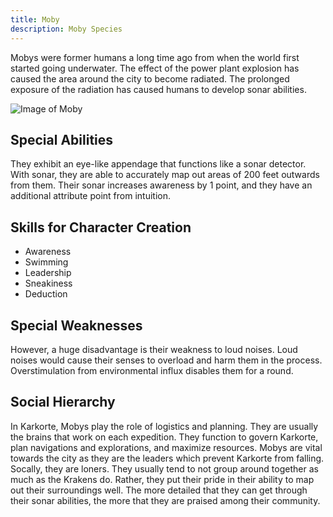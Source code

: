 ```yaml
---
title: Moby
description: Moby Species
---
```


Mobys were former humans a long time ago from when the world first started going underwater. The effect of the power plant explosion has caused the area around the city to become radiated. The prolonged exposure of the radiation has caused humans to develop sonar abilities. 

![Image of Moby](../../../assets/karkorte/moby.png)

## Special Abilities
They exhibit an eye-like appendage that functions like a sonar detector. With sonar, they are able to accurately map out areas of 200 feet outwards from them. Their sonar increases awareness by 1 point, and they have an additional attribute point from intuition.

## Skills for Character Creation
- Awareness
- Swimming
- Leadership
- Sneakiness
- Deduction

## Special Weaknesses
However, a huge disadvantage is their weakness to loud noises. Loud noises would cause their senses to overload and harm them in the process. Overstimulation from environmental influx disables them for a round. 

## Social Hierarchy
In Karkorte, Mobys play the role of logistics and planning. They are usually the brains that work on each expedition. They function to govern Karkorte, plan navigations and explorations, and maximize resources. Mobys are vital towards the city as they are the leaders which prevent Karkorte from falling. Socally, they are loners. They usually tend to not group around together as much as the Krakens do. Rather, they put their pride in their ability to map out their surroundings well. The more detailed that they can get through their sonar abilities, the more that they are praised among their community. 
